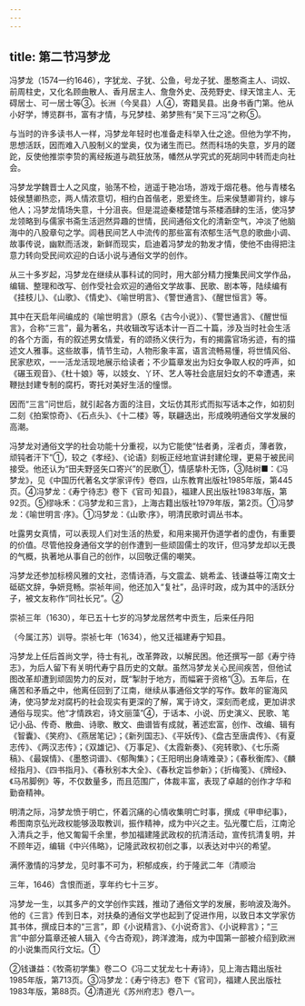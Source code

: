 ```yaml
---
---
---
```

title: 第二节冯梦龙
---



冯梦龙（1574—约1646），字犹龙、子犹、公鱼，号龙子犹、墨憨斋主人、词奴、前周柱史，又化名顾曲散人、香月居主人、詹詹外史、茂苑野史、绿天馆主人、无碍居士、可一居士等③。长洲（今吴县）人④，寄籍吴县。出身书香门第。他从小好学，博览群书，富有才情，与兄梦桂、弟梦熊有“吴下三冯”之称⑤。

与当时的许多读书人一样，冯梦龙年轻时也准备走科举入仕之途。但他为学不拘，思想活跃，因而难入八股制义的堂奥，仅为诸生而已。然而科场的失意，岁月的蹉跎，反使他推崇李贽的离经叛道与疏狂放荡，幡然从学究式的死胡同中转而走向社会。

冯梦龙学魏晋士人之风度，骀荡不检，逍遥于艳冶场，游戏于烟花巷。他与青楼名妓侯慧卿热恋，两人情浓意切，相约白首偕老，恩爱终生。后来侯慧卿背约，嫁与他人；冯梦龙情场失意，十分沮丧。但是混迹秦楼楚馆与茶楼酒肆的生活，使冯梦龙领略到与儒家书斋生活迥然异趣的世情，民间通俗文化的清新空气，冲淡了他脑海中的八股章句之学。闾巷民间艺人中流传的那些富有浓郁生活气息的歌曲小调、故事传说，幽默而活泼，新鲜而现实，启迪着冯梦龙的勃发才情，使他不由得把注意力转向受民间欢迎的白话小说与通俗文学的创作。

从三十多岁起，冯梦龙在继续从事科试的同时，用大部分精力搜集民间文学作品，编辑、整理和改写、创作受社会欢迎的通俗文学故事、民歌、剧本等，陆续编有《挂枝儿》、《山歌》、《情史》、《喻世明言》、《警世通言》、《醒世恒言》等。

其中在天启年间编成的《喻世明言》（原名《古今小说》）、《警世通言》、《醒世恒言》，合称“三言”，最为著名，共收辑改写话本计一百二十篇，涉及当时社会生活的各个方面，有的叙述男女情爱，有的颂扬义侠行为，有的揭露官场劣迹，有的描述文人雅事。这些故事，情节生动，人物形象丰富，语言流畅易懂，将世情风俗、民家悲欢，一一活龙活现地展示给读者；不少篇章发出为妇女争取人权的呼声，如《碾玉观音》、《杜十娘》等，以妓女、丫环、艺人等社会底层妇女的不幸遭遇，来鞭挞封建专制的腐朽，寄托对美好生活的憧憬。

因而“三言”问世后，就引起各方面的注目，文坛仿其形式而拟写话本之作，如初刻二刻《拍案惊奇》、《石点头》、《十二楼》等，联翩迭出，形成晚明通俗文学发展的高潮。

冯梦龙对通俗文学的社会功能十分重视，以为它能使“怯者勇，淫者贞，薄者敦，顽钝者汗下”①，较之《孝经》、《论语》刻板正经地宣讲封建伦理，更易于被民间接受。他还认为“田夫野竖矢口寄兴”的民歌①，情感挚朴无饰，③陆树■：《冯梦龙》，见《中国历代著名文学家评传》卷四，山东教育出版社1985年版，第445页。④冯梦龙：《寿宁待志》卷下《官司·知县》，福建人民出版社1983年版，第92页。⑤缪咏禾：《冯梦龙和三言》，上海古籍出版社1979年版，第2页。①冯梦龙：《喻世明言·序》。①冯梦龙：《山歌·序》，明清民歌时调丛书本。

吐露男女真情，可以表现人们对生活的热爱，和用来揭开伪道学者的虚伪，有重要的价值。尽管他投身通俗文学的创作遭到一些顽固儒士的攻讦，但冯梦龙却以无畏的气概，执著地从事自己的创作，以回敬迂儒的嘲笑。

冯梦龙还参加标榜风雅的文社，恣情诗酒，与文震孟、姚希孟、钱谦益等江南文士砥砺文辞，争妍竞畅。崇祯年间，他还加入“复社”，品评时政，成为其中的活跃分子，被文友称作“同社长兄”。②

崇祯三年（1630），年已五十七岁的冯梦龙居然考中贡生，后来任丹阳

（今属江苏）训导。崇祯七年（1634），他又迁福建寿宁知县。

冯梦龙上任后首尚文学，待士有礼，改革弊政，以解民困。他还撰写一部《寿宁待志》，为后人留下有关明代寿宁县历史的文献。虽然冯梦龙关心民间疾苦，但他试图改革却遭到顽固势力的反对，既“掣肘于地方，而幅窘于资格”③。五年后，在痛苦和矛盾之中，他离任回到了江南，继续从事通俗文学的写作。数年的宦海风涛，使冯梦龙对腐朽的社会现实有更深的了解，寓于诗文，深刻而老成，更加讲求通俗与现实。他“才情跌宕，诗文丽藻”④，于话本、小说、历史演义、民歌、笔记小品、传奇、散曲、诗歌、散文、曲谱皆有成就，著述宏富，创作、改编、辑有《智囊》、《笑府》、《燕居笔记》；《新列国志》、《平妖传》、《盘古至唐虞传》、《有夏志传》、《两汉志传》；《双雄记》、《万事足》、《太霞新奏》、《宛转歌》、《七乐斋稿》、《最娱情》、《墨憨词谱》、《郁陶集》；《王阳明出身靖难录》；《春秋衡库》、《麟经指月》、《四书指月》、《春秋别本大全》、《春秋定旨参新》；《折梅笺》、《牌经》、《马吊脚例》等，不仅数量多，而且范围广，体裁丰富，表现了卓越的创作才华和勤奋精神。

明清之际，冯梦龙愤于明亡，怀着沉痛的心情收集明亡时事，撰成《甲申纪事》，希图南京弘光政权能够汲取教训，振作精神，成为中兴之主。弘光覆亡后，江南沦入清兵之手，他又匍匐千余里，参加福建隆武政权的抗清活动，宣传抗清复明，并不顾年迈，编辑《中兴伟略》，记隆武政权初创之事，以表达对中兴的希望。

满怀激情的冯梦龙，见时事不可为，积郁成疾，约于隆武二年（清顺治

三年，1646）含恨而逝，享年约七十三岁。

冯梦龙一生，以其多产的文学创作实践，推动了通俗文学的发展，影响波及海外。他的《三言》传到日本，对扶桑的通俗文学也起到了促进作用，以致日本文学家仿其书体，撰成日本的“三言”，即《小说精言》、《小说奇言》、《小说粹言》；“三言”中部分篇章还被人辑入《今古奇观》，跨洋渡海，成为中国第一部被介绍到欧洲的小说集而风行文坛。①

②钱谦益：《牧斋初学集》卷二○《冯二丈犹龙七十寿诗》，见上海古籍出版社1985年版，第713页。③冯梦龙：《寿宁待志》卷下《官司》，福建人民出版社1983年版，第88页。④清道光《苏州府志》卷八一。